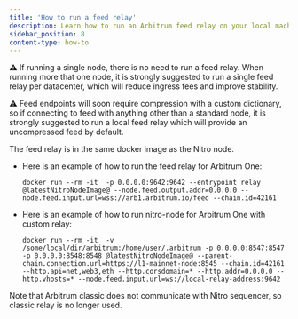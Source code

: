 ```yaml
---
title: 'How to run a feed relay'
description: Learn how to run an Arbitrum feed relay on your local machine.
sidebar_position: 8
content-type: how-to
---
```


⚠️ If running a single node, there is no need to run a feed relay. When running more that one node, it is strongly suggested to run a single feed relay per datacenter, which will reduce ingress fees and improve stability.

⚠️ Feed endpoints will soon require compression with a custom dictionary, so if connecting to feed with anything other than a standard node, it is strongly suggested to run a local feed relay which will provide an uncompressed feed by default.

The feed relay is in the same docker image as the Nitro node.

- Here is an example of how to run the feed relay for Arbitrum One:
  ```shell
  docker run --rm -it  -p 0.0.0.0:9642:9642 --entrypoint relay @latestNitroNodeImage@ --node.feed.output.addr=0.0.0.0 --node.feed.input.url=wss://arb1.arbitrum.io/feed --chain.id=42161
  ```
- Here is an example of how to run nitro-node for Arbitrum One with custom relay:
  ```shell
  docker run --rm -it  -v /some/local/dir/arbitrum:/home/user/.arbitrum -p 0.0.0.0:8547:8547 -p 0.0.0.0:8548:8548 @latestNitroNodeImage@ --parent-chain.connection.url=https://l1-mainnet-node:8545 --chain.id=42161 --http.api=net,web3,eth --http.corsdomain=* --http.addr=0.0.0.0 --http.vhosts=* --node.feed.input.url=ws://local-relay-address:9642
  ```

Note that Arbitrum classic does not communicate with Nitro sequencer, so classic relay is no longer used.
